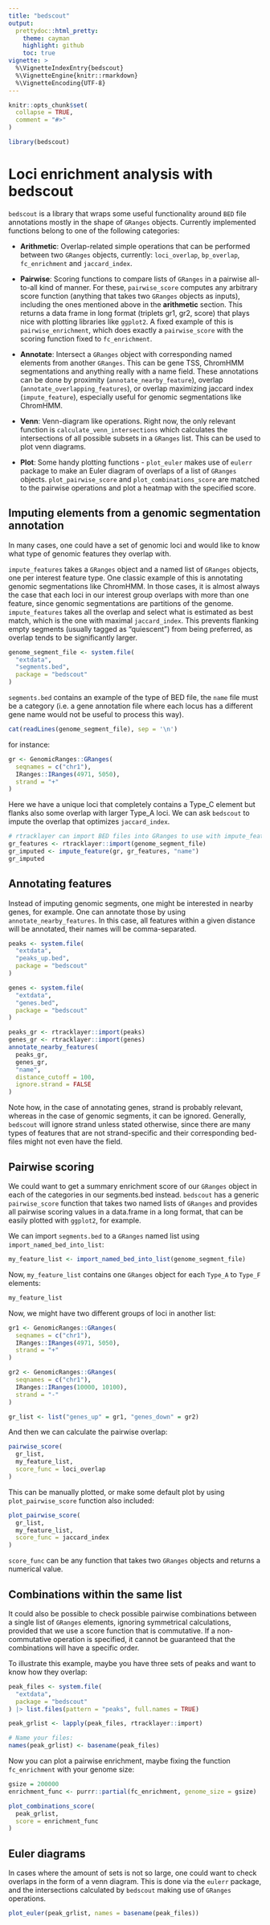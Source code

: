 ```yaml
---
title: "bedscout"
output:
  prettydoc::html_pretty:
    theme: cayman
    highlight: github
    toc: true
vignette: >
  %\VignetteIndexEntry{bedscout}
  %\VignetteEngine{knitr::rmarkdown}
  %\VignetteEncoding{UTF-8}
---
```



```r
knitr::opts_chunk$set(
  collapse = TRUE,
  comment = "#>"
)
```

```r
library(bedscout)
```

# Loci enrichment analysis with bedscout

`bedscout` is a library that wraps some useful functionality around `BED` file
annotations mostly in the shape of `GRanges` objects. Currently implemented 
functions belong to one of the following categories:

* **Arithmetic**: Overlap-related simple operations that can be performed
between two `GRanges` objects, currently: `loci_overlap`, `bp_overlap`, 
`fc_enrichment` and `jaccard_index`. 

* **Pairwise**: Scoring functions to compare lists of `GRanges` in a pairwise
all-to-all kind of manner. For these, `pairwise_score` computes any arbitrary
score function (anything that takes two `GRanges` objects as inputs), including
the ones mentioned above in the **arithmetic** section. This returns a data
frame in long format (triplets gr1, gr2, score) that plays nice with plotting
libraries like `ggplot2`. A fixed example of this is `pairwise_enrichment`, 
which does exactly a `pairwise_score` with the scoring function fixed to 
`fc_enrichment`.

* **Annotate**: Intersect a `GRanges` object with corresponding named elements
from another `GRanges`. This can be gene TSS, ChromHMM segmentations and anything
really with a name field. These annotations can be done by proximity 
(`annotate_nearby_feature`), overlap (`annotate_overlapping_features`), or 
overlap maximizing jaccard index (`impute_feature`), especially useful for 
genomic segmentations like ChromHMM.

* **Venn**: Venn-diagram like operations. Right now, the only relevant function
is `calculate_venn_intersections` which calculates the intersections of all 
possible subsets in a `GRanges` list. This can be used to plot venn diagrams.

* **Plot**: Some handy plotting functions - `plot_euler` makes use of `eulerr`
package to make an Euler diagram of overlaps of a list of `GRanges` objects. 
`plot_pairwise_score` and `plot_combinations_score` are matched to the pairwise
operations and plot a heatmap with the specified score.

## Imputing elements from a genomic segmentation annotation

In many cases, one could have a set of genomic loci and would like to know what
type of genomic features they overlap with. 

`impute_features` takes a `GRanges` object and a named list of `GRanges`
objects, one per interest feature type. One classic example of this is
annotating genomic segmentations like ChromHMM. In those cases, it is almost
always the case that each loci in our interest group overlaps with more than
one feature, since genomic segmentations are partitions of the genome. 
`impute_features` takes all the overlap and select what is estimated as best
match, which is the one with maximal `jaccard_index`. This prevents flanking
empty segments (usually tagged as "quiescent") from being preferred, as overlap
tends to be significantly larger.

```r
genome_segment_file <- system.file(
  "extdata",
  "segments.bed",
  package = "bedscout"
)
``` 

`segments.bed` contains an example of the type of BED file, the `name` file
must be a category (i.e. a gene annotation file where each locus has a different
gene name would not be useful to process this way).

```r
cat(readLines(genome_segment_file), sep = '\n')
```

for instance:

```r
gr <- GenomicRanges::GRanges(
  seqnames = c("chr1"),
  IRanges::IRanges(4971, 5050),
  strand = "+"
)
```

Here we have a unique loci that completely contains a Type_C element but flanks
also some overlap with larger Type_A loci. We can ask `bedscout` to impute
the overlap that optimizes `jaccard_index`.

```r
# rtracklayer can import BED files into GRanges to use with impute_feature
gr_features <- rtracklayer::import(genome_segment_file)
gr_imputed <- impute_feature(gr, gr_features, "name")
gr_imputed
```

## Annotating features

Instead of imputing genomic segments, one might be interested in nearby genes,
for example. One can annotate those by using `annotate_nearby_features`. In this
case, all features within a given distance will be annotated, their names will
be comma-separated.

```r
peaks <- system.file(
  "extdata",
  "peaks_up.bed",
  package = "bedscout"
)

genes <- system.file(
  "extdata",
  "genes.bed",
  package = "bedscout"
)

peaks_gr <- rtracklayer::import(peaks)
genes_gr <- rtracklayer::import(genes)
annotate_nearby_features(
  peaks_gr,
  genes_gr,
  "name",
  distance_cutoff = 100,
  ignore.strand = FALSE
)
```

Note how, in the case of annotating genes, strand is probably relevant, whereas
in the case of genomic segments, it can be ignored. Generally, `bedscout` will
ignore strand unless stated otherwise, since there are many types of features 
that are not strand-specific and their corresponding bed-files might not even
have the field.

## Pairwise scoring

We could want to get a summary enrichment score of our `GRanges` object in each
of the categories in our segments.bed instead. `bedscout` has a generic 
`pairwise_score` function that takes two named lists of `GRanges` and provides
all pairwise scoring values in a data.frame in a long format, that can be 
easily plotted with `ggplot2`, for example.

We can import `segments.bed` to a `GRanges` named list using
`import_named_bed_into_list`:

```r
my_feature_list <- import_named_bed_into_list(genome_segment_file)
```

Now, `my_feature_list` contains one `GRanges` object for each `Type_A` to 
`Type_F` elements:

```r
my_feature_list
```

Now, we might have two different groups of loci in another list:

```r
gr1 <- GenomicRanges::GRanges(
  seqnames = c("chr1"),
  IRanges::IRanges(4971, 5050),
  strand = "+"
)

gr2 <- GenomicRanges::GRanges(
  seqnames = c("chr1"),
  IRanges::IRanges(10000, 10100),
  strand = "-"
)

gr_list <- list("genes_up" = gr1, "genes_down" = gr2)
```

And then we can calculate the pairwise overlap:

```r
pairwise_score(
  gr_list,
  my_feature_list,
  score_func = loci_overlap
)
```

This can be manually plotted, or make some default plot by using 
`plot_pairwise_score` function also included:

```r
plot_pairwise_score(
  gr_list,
  my_feature_list,
  score_func = jaccard_index
)
```

`score_func` can be any function that takes two `GRanges` objects and returns
a numerical value. 

## Combinations within the same list

It could also be possible to check possible pairwise combinations between a 
single list of `GRanges` elements, ignoring symmetrical calculations, provided
that we use a score function that is commutative. If a non-commutative operation
is specified, it cannot be guaranteed that the combinations will have a specific
order.

To illustrate this example, maybe you have three sets of peaks and want to
know how they overlap:

```r
peak_files <- system.file(
  "extdata",
  package = "bedscout"
) |> list.files(pattern = "peaks", full.names = TRUE)

peak_grlist <- lapply(peak_files, rtracklayer::import)

# Name your files:
names(peak_grlist) <- basename(peak_files)
```

Now you can plot a pairwise enrichment, maybe fixing the function
`fc_enrichment` with your genome size:

```r
gsize = 200000
enrichment_func <- purrr::partial(fc_enrichment, genome_size = gsize)

plot_combinations_score(
  peak_grlist,
  score = enrichment_func
)
```

## Euler diagrams

In cases where the amount of sets is not so large, one could want to check
overlaps in the form of a venn diagram. This is done via the `eulerr` package,
and the intersections calculated by `bedscout` making use of `GRanges`
operations.

```r
plot_euler(peak_grlist, names = basename(peak_files))
```

